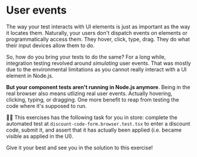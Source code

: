 # User events

The way your test interacts with UI elements is just as important as the way it locates them. Naturally, your users don't dispatch events on elements or programmatically access them. They hover, click, type, drag. They do what their input devices allow them to do.

So, how do you bring your tests to do the same? For a long while, integration testing revolved around _simulating_ user events. That was mostly due to the environmental limitations as you cannot really interact with a UI element in Node.js.

**But your component tests aren't running in Node.js anymore**. Being in the real browser also means utlizing real user events. Actually hovering, clicking, typing, or dragging. One more benefit to reap from testing the code where it's supposed to run.

👨‍💼 This exercises has the following task for you in store: complete the automated test at <InlineFile file="./src/discount-code-form.browser.test.tsx">`discount-code-form.browser.test.tsx`</InlineFile> to enter a discount code, submit it, and assert that it has actually been applied (i.e. became visible as applied in the UI).

Give it your best and see you in the solution to this exercise!
